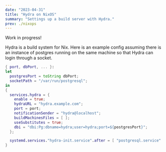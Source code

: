 ```yaml
---
date: "2023-04-31"
title: "Hydra on NixOS"
summary: "Settings up a build server with Hydra."
prev: ./nixops
---
```


Work in progress!

Hydra is a build system for Nix.
Here is an example config assuming there is an instance of postgres running on
the same machine so that Hydra can login through a socket.

```nix
{ port, dbPort, ... }:
let
  postgresPort = toString dbPort;
  socketPath = "/var/run/postgresql";
in
{
  services.hydra = {
    enable = true;
    hydraURL = "hydra.example.com";
    port = port;
    notificationSender = "hydra@localhost";
    buildMachinesFiles = [ ];
    useSubstitutes = true;
    dbi = "dbi:Pg:dbname=hydra;user=hydra;port=${postgresPort}";
  };

  systemd.services."hydra-init.service".after = [ "postgresql.service" ];
}
```

